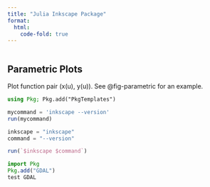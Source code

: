 ```yaml
---
title: "Julia Inkscape Package"
format:
  html:
    code-fold: true
---
```


```r
```

## Parametric Plots

Plot function pair (x(u), y(u)). 
See @fig-parametric for an example.


```julia
using Pkg; Pkg.add("PkgTemplates")
```





```julia
mycommand = 'inkscape --version'
run(mycommand)

```
```julia
inkscape = "inkscape"
command = "--version"

run(`$inkscape $command`)
```
```julia
import Pkg
Pkg.add("GDAL")
test GDAL
```

